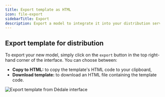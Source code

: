 ```yaml
---
title: Export template as HTML
icon: file-export
sidebarTitle: Export
description: Export a model to integrate it into your distribution service
---
```


## Export template for distribution

To export your new model, simply click on the `export` button in the top right-hand corner of the interface. You can choose between:
- **Copy to HTML:** to copy the template's HTML code to your clipboard,
- **Download template:** to download an HTML file containing the template code.

<img
  className="block"
  src="/images/export.webp"
  alt="Export template from Dédale interface"
/>
